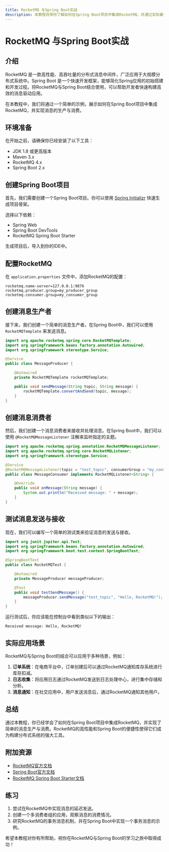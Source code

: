 ```yaml
---
title: RocketMQ 与Spring Boot实战
description: 本教程将带你了解如何在Spring Boot项目中集成RocketMQ，并通过实际案例展示其应用场景。适合初学者快速上手RocketMQ与Spring Boot的集成开发。
---
```


# RocketMQ 与Spring Boot实战

## 介绍

RocketMQ 是一款高性能、高吞吐量的分布式消息中间件，广泛应用于大规模分布式系统中。Spring Boot 是一个快速开发框架，能够简化Spring应用的初始搭建和开发过程。将RocketMQ与Spring Boot结合使用，可以帮助开发者快速构建高效的消息驱动应用。

在本教程中，我们将通过一个简单的示例，展示如何在Spring Boot项目中集成RocketMQ，并实现消息的生产与消费。

## 环境准备

在开始之前，请确保你已经安装了以下工具：

- JDK 1.8 或更高版本
- Maven 3.x
- RocketMQ 4.x
- Spring Boot 2.x

## 创建Spring Boot项目

首先，我们需要创建一个Spring Boot项目。你可以使用 [Spring Initializr](https://start.spring.io/) 快速生成项目骨架。

选择以下依赖：

- Spring Web
- Spring Boot DevTools
- RocketMQ Spring Boot Starter

生成项目后，导入到你的IDE中。

## 配置RocketMQ

在 `application.properties` 文件中，添加RocketMQ的配置：

```properties
rocketmq.name-server=127.0.0.1:9876
rocketmq.producer.group=my_producer_group
rocketmq.consumer.group=my_consumer_group
```

## 创建消息生产者

接下来，我们创建一个简单的消息生产者。在Spring Boot中，我们可以使用 `RocketMQTemplate` 来发送消息。

```java
import org.apache.rocketmq.spring.core.RocketMQTemplate;
import org.springframework.beans.factory.annotation.Autowired;
import org.springframework.stereotype.Service;

@Service
public class MessageProducer {

    @Autowired
    private RocketMQTemplate rocketMQTemplate;

    public void sendMessage(String topic, String message) {
        rocketMQTemplate.convertAndSend(topic, message);
    }
}
```

## 创建消息消费者

然后，我们创建一个消息消费者来接收并处理消息。在Spring Boot中，我们可以使用 `@RocketMQMessageListener` 注解来监听指定的主题。

```java
import org.apache.rocketmq.spring.annotation.RocketMQMessageListener;
import org.apache.rocketmq.spring.core.RocketMQListener;
import org.springframework.stereotype.Service;

@Service
@RocketMQMessageListener(topic = "test_topic", consumerGroup = "my_consumer_group")
public class MessageConsumer implements RocketMQListener<String> {

    @Override
    public void onMessage(String message) {
        System.out.println("Received message: " + message);
    }
}
```

## 测试消息发送与接收

现在，我们可以编写一个简单的测试类来验证消息的发送与接收。

```java
import org.junit.jupiter.api.Test;
import org.springframework.beans.factory.annotation.Autowired;
import org.springframework.boot.test.context.SpringBootTest;

@SpringBootTest
public class RocketMQTest {

    @Autowired
    private MessageProducer messageProducer;

    @Test
    public void testSendMessage() {
        messageProducer.sendMessage("test_topic", "Hello, RocketMQ!");
    }
}
```

运行测试后，你应该能在控制台中看到类似以下的输出：

```
Received message: Hello, RocketMQ!
```

## 实际应用场景

RocketMQ与Spring Boot的结合可以应用于多种场景，例如：

1. **订单系统**：在电商平台中，订单创建后可以通过RocketMQ通知库存系统进行库存扣减。
2. **日志收集**：将应用日志通过RocketMQ发送到日志处理中心，进行集中存储和分析。
3. **消息通知**：在社交应用中，用户发送消息后，通过RocketMQ通知其他用户。

## 总结

通过本教程，你已经学会了如何在Spring Boot项目中集成RocketMQ，并实现了简单的消息生产与消费。RocketMQ的高性能和Spring Boot的便捷性使得它们成为构建分布式系统的强大工具。

## 附加资源

- [RocketMQ官方文档](https://rocketmq.apache.org/docs/)
- [Spring Boot官方文档](https://spring.io/projects/spring-boot)
- [RocketMQ Spring Boot Starter文档](https://github.com/apache/rocketmq-spring)

## 练习

1. 尝试在RocketMQ中实现消息的延迟发送。
2. 创建一个多消费者组的应用，观察消息的消费情况。
3. 研究RocketMQ的事务消息机制，并在Spring Boot中实现一个事务消息的示例。

希望本教程对你有所帮助，祝你在RocketMQ与Spring Boot的学习之旅中取得成功！